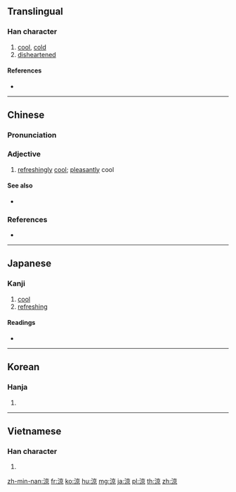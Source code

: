 {{also|凉}}
==Translingual==

===Han character===
{{Han char|rn=85|rad=水|as=08|sn=11|four=30196|canj=EYRF|ids=⿰氵京}}

# [[cool]], [[cold]]
# [[disheartened]]

====References====
* {{Han ref|kx=0628.240|dkj=17606|dj=1030.130|hdz=31657.060|uh=6DBC|ud=28092|bh=B244|bd=45636}}

----

==Chinese==
{{zh-forms|s=凉}}

===Pronunciation===
{{zh-pron
|m=liáng
|c=loeng6,loeng4
|h=pfs=liòng
|md=
|mn=liâng/liông/niû
|w=
|mc=y
|oc=y
|cat=a
}}

===Adjective===
{{zh-adj}}

# [[refreshingly]] [[cool]]; [[pleasantly]] cool

====See also====
* {{zh-l|冷|cold}}

===References===
* {{thcwd|7498}}

----

==Japanese==

===Kanji===
{{ja-kanji|grade=c|rs=水08}}

# [[cool]]
# [[refreshing]]

====Readings====
* {{ja-readings|on=[[りょう]] (ryō)|kun=[[すずしい]] (suzushii), [[うすい]] (usui), [[まことに]] (makotoni)}}

----

==Korean==

===Hanja===
{{ko-hanja|hangeul=[[량]], [[양]]|eumhun=|rv=ryang, yang|mr=ryang, yang|y=lyang, yang}}

# {{defn|lang=ko|sort=水08}}

----

==Vietnamese==

===Han character===
{{vi-hantu|[[lương]], [[ghềnh]]|rs=水08}}

# {{defn|lang=vi|sort=水08}}

[[zh-min-nan:涼]]
[[fr:涼]]
[[ko:涼]]
[[hu:涼]]
[[mg:涼]]
[[ja:涼]]
[[pl:涼]]
[[th:涼]]
[[zh:涼]]